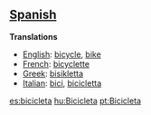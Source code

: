 ==[[Spanish]]==

'''Translations'''

*[[English]]: [[bicycle]], [[bike]]
*[[French]]: [[bicyclette]]
*[[Greek]]: [[bisikletta]]
*[[Italian]]: [[bici]], [[bicicletta]]

[[es:bicicleta]]
[[hu:Bicicleta]]
[[pt:Bicicleta]]